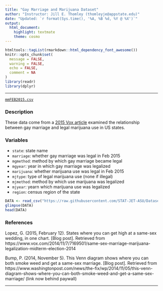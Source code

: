 ```yaml
---
title: "Gay Marriage and Marijuana Dataset"
author: "Instructor: Jill E. Thomley (thomleyje@appstate.edu)"
date: "Updated: `r format(Sys.time(), '%A, %B %d, %Y @ %X')`"
output: 
  html_document: 
    highlight: textmate
    theme: cosmo
---
```


```r
htmltools::tagList(rmarkdown::html_dependency_font_awesome())
knitr::opts_chunk$set(
  message = FALSE,
  warning = FALSE,
  echo = FALSE,
  comment = NA
)
library(readr)
library(dplyr)
```
<hr>

<i class="fas fa-database"></i> [`mmFEB2015.csv`](https://raw.githubusercontent.com/STAT-JET-ASU/Datasets/master/Instructor/mmFEB2015.csv)

### Description

These data come from a [2015 Vox article](https://www.vox.com/2014/11/7/7169501/same-sex-marriage-marijuana-legalization-midterm-election-2014) examined the relationship between gay marriage and legal marijuana use in US states. 

### Variables

* `state`: state name
* `marriage`: whether gay marriage was legal in Feb 2015
* `mgmethod`: method by which gay marriage became legal
* `mgyear`: year in which gay marriage was legalized
* `marijuana`: whether marijuana use was legal in Feb 2015
* `mjtype`: type of legal marijuana use (none if illegal)
* `mjmethod`: method by which use marijuana was legalized
* `mjyear`: yearn which  marijuana use was legalized
* `region`: census region of the state

```r
DATA <- read_csv("https://raw.githubusercontent.com/STAT-JET-ASU/Datasets/master/Instructor/mmFEB2015.csv")
glimpse(DATA)
head(DATA)
```

### References

Lopez, G. (2015, February 12). States where you can get high at a same-sex wedding, in one chart. [Blog post]. Retrieved from https://www.vox.com/2014/11/7/7169501/same-sex-marriage-marijuana-legalization-midterm-election-2014

Bump, P. (2014, November 5). This Venn diagram shows where you can both smoke weed and get a same-sex marriage. [Blog post]. Retrieved from https://www.washingtonpost.com/news/the-fix/wp/2014/11/05/this-venn-diagram-shows-where-you-can-both-smoke-weed-and-get-a-same-sex-marriage/ (link now behind paywall)

<hr>
